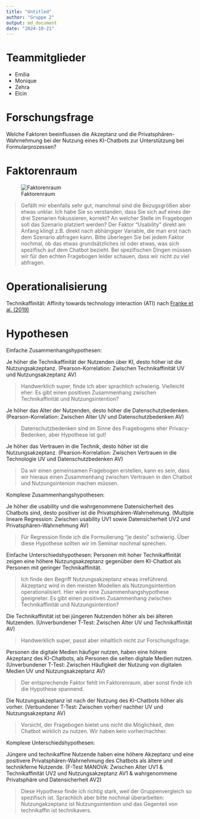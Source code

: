 ```yaml
---
title: "Untitled"
author: "Gruppe 2"
output: md_document
date: "2024-10-21"
---
```


# Teammitglieder

-   Emilia
-   Monique
-   Zehra
-   Elcin 

# Forschungsfrage

Welche Faktoren beeinflussen die Akzeptanz und die
Privatsphären-Wahrnehmung bei der Nutzung eines KI-Chatbots zur Unterstützung bei Formularprozessen?

# Faktorenraum
![Faktorenraum](images/Faktorenraum.jpeg)

> Gefällt mir ebenfalls sehr gut, manchmal sind die Bezugsgrößen aber etwas unklar. Ich habe Sie so verstanden, dass Sie sich auf eines der drei Szenarien fokussieren, korrekt? An welcher Stelle im Fragebogen soll das Szenario platziert werden? Der Faktor "Usability" direkt am Anfang klingt z.B. direkt nach abhängiger Variable, die man erst nach dem Szenario abfragen kann. Bitte überlegen Sie bei jedem Faktor nochmal, ob das etwas grundsätzliches ist oder etwas, was sich spezifisch auf dem Chatbot bezieht. Bei spezifischen Dingen müssen wir für den echten Fragebogen leider schauen, dass wir nicht zu viel abfragen. 

# Operationalisierung
Technikaffinität: Affinity towards technology interaction (ATI) nach [Franke et al. (2019)](10.1080/10447318.2018.1456150 "Franke, T., Attig, C., & Wessel, D. (2019). A Personal Resource for Technology Interaction: Development and Validation of the Affinity for Technology Interaction (ATI) Scale. International Journal of Human–Computer Interaction, 35(6), 456-467, DOI: 10.1080/10447318.2018.1456150")

# Hypothesen 

Einfache Zusammenhangshypothesen: 

Je höher die Technikaffinität der Nutzenden über KI, desto höher ist die Nutzungsakzeptanz.
(Pearson-Korrelation: Zwischen Technikaffinität UV und Nutzungsakzeptanz AV)

> Handwerklich super, finde ich aber sprachlich schwierig. Vielleicht eher: Es gibt einen positiven Zusammenhang zwischen Technikaffinität und Nutzungsintention?

Je höher das Alter der Nutzenden, desto höher die Datenschutzbedenken.
(Pearson-Korrelation: Zwischen Alter UV und Datenschutzbedenken AV)

> Datenschutzbedenken sind im Sinne des Fragebogens eher Privacy-Bedenken, aber Hypothese ist gut! 

Je höher das Vertrauen in die Technik, desto höher ist die Nutzungsakzeptanz.
(Pearson-Korrelation: Zwischen Vertrauen in die Technologie UV und Datenschutzbedenken AV)

> Da wir einen gemeinsamen Fragebogen erstellen, kann es sein, dass wir hieraus einen Zusammenhang zwischen Vertrauen in den Chatbot und Nutzungsintenion machen müssen. 

Komplexe Zusammenhangshypothesen: 

Je höher die usability und die wahrgenommene Datensicherheit des Chatbots sind, desto positiver ist die Privatsphären-Wahrnehmung.
(Multiple lineare Regression: Zwischen usability UV1 sowie Datensicherheit UV2 und Privatsphären-Wahrnehmung AV)

> Für Regression finde ich die Formulierung "je desto" schwierig. Über diese Hypothese sollten wir im Seminar nochmal sprechen.

Einfache Unterschiedshypothesen: 
Personen mit hoher Technikaffinität zeigen eine höhere Nutzungsakzeptanz gegenüber dem KI-Chatbot als Personen mit geringer Technikaffinität.

> Ich finde den Begriff Nutzungsakzeptanz etwas irreführend. Akzeptanz wird in den meisten Modellen als Nutzungsintention operationalisiert. Hier wäre eine Zusammenhangshypothese geeigneter. Es gibt einen positiven Zusammenhang zwischen Technikaffinität und Nutzungsintention?

Die Technikaffinität ist bei jüngeren Nutzenden höher als bei älteren Nutzenden.
(Unverbundener T-Test: Zwischen Alter UV und Technikaffinität AV)

> Handwerklich super, passt aber inhaltlich nicht zur Forschungsfrage. 

Personen die digitale Medien häufiger nutzen, haben eine höhere Akzeptanz des KI-Chatbots, als Personen die selten digitale Medien nutzen.
(Unverbundener T-Test: Zwischen Häufigkeit der Nutzung von digitalen Medien UV und Nutzungsakzeptanz AV)

> Der entsprechende Faktor fehlt im Faktorenraum, aber sonst finde ich die Hypothese spannend. 

Die Nutzungsakzeptanz ist nach der Nutzung des KI-Chatbots höher als vorher.
(Verbundener T-Test: Zwischen vorher/ nachher UV und Nutzungsakzeptanz AV)

> Vorsicht, der Fragebogen bietet uns nicht die Möglichkeit, den Chatbot wirklich zu nutzen. Wir haben kein vorher/nachher. 

Komplexe Unterschiedshypothesen:

Jüngere und technikaffine Nutzende haben eine höhere Akzeptanz und eine positivere Privatsphären-Wahrnehmung des Chatbots als ältere und technikferne Nutzende.
(F-Test MANOVA:  Zwischen Alter UV1 & Technikaffinität UV2 und Nutzungsakzeptanz AV1 & wahrgenommene Privatsphäre und Datensicherheit AV2)

> Diese Hypothese finde ich richtig stark, weil der Gruppenvergleich so spezifisch ist. Sprachlich aber bitte nochmal überarbeiten: Nutzungakzeptanz ist Nutzungsintention und das Gegenteil von technikaffin ist technikavers. 
